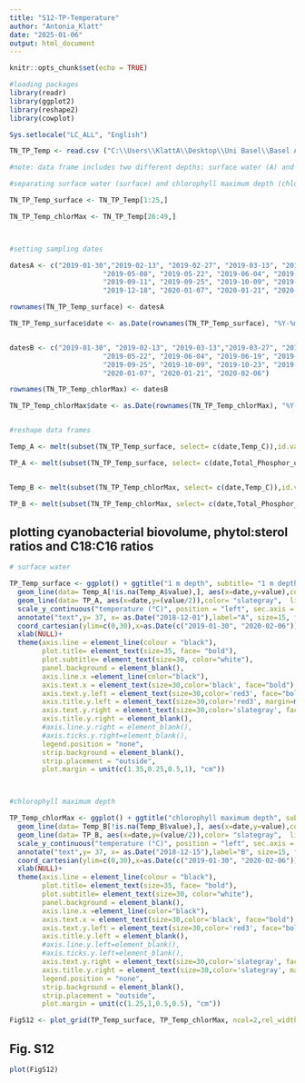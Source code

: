 ---
title: "S12-TP-Temperature"
author: "Antonia_Klatt"
date: "2025-01-06"
output: html_document
---

```{r}
knitr::opts_chunk$set(echo = TRUE)

#loading packages
library(readr)
library(ggplot2)
library(reshape2)
library(cowplot)

Sys.setlocale("LC_ALL", "English")

TN_TP_Temp <- read.csv ("C:\\Users\\KlattA\\Desktop\\Uni Basel\\Basel AG Ladd\\PhD project\\PhD thesis\\Chapter 1 ROT19\\Supplementary_C1\\Tables_C1\\TN_TP_Temp_ROT19.csv", header = TRUE , sep = ";" , stringsAsFactors = FALSE, na.strings = "#NV")

#note: data frame includes two different depths: surface water (A) and chlorophyll maximum depth (B)

#separating surface water (surface) and chlorophyll maximum depth (chlorMax)

TN_TP_Temp_surface <- TN_TP_Temp[1:25,]

TN_TP_Temp_chlorMax <- TN_TP_Temp[26:49,]



#setting sampling dates

datesA <- c("2019-01-30","2019-02-13", "2019-02-27", "2019-03-13", "2019-03-27", "2019-04-10", "2019-04-24",
                       "2019-05-08", "2019-05-22", "2019-06-04", "2019-06-19", "2019-07-17", "2019-07-30", "2019-08-14",
                       "2019-09-11", "2019-09-25", "2019-10-09", "2019-10-23", "2019-11-06","2019-11-20", "2019-12-04",
                       "2019-12-18", "2020-01-07", "2020-01-21", "2020-02-06")

rownames(TN_TP_Temp_surface) <- datesA

TN_TP_Temp_surface$date <- as.Date(rownames(TN_TP_Temp_surface), "%Y-%m-%d")


datesB <- c("2019-01-30", "2019-02-13", "2019-03-13","2019-03-27", "2019-04-10", "2019-04-24", "2019-05-08",
                       "2019-05-22", "2019-06-04", "2019-06-19", "2019-07-17", "2019-07-30", "2019-08-14", "2019-09-11",
                       "2019-09-25", "2019-10-09", "2019-10-23", "2019-11-06","2019-11-20", "2019-12-04","2019-12-18",
                       "2020-01-07", "2020-01-21", "2020-02-06")

rownames(TN_TP_Temp_chlorMax) <- datesB

TN_TP_Temp_chlorMax$date <- as.Date(rownames(TN_TP_Temp_chlorMax), "%Y-%m-%d")


#reshape data frames

Temp_A <- melt(subset(TN_TP_Temp_surface, select= c(date,Temp_C)),id.var="date")

TP_A <- melt(subset(TN_TP_Temp_surface, select= c(date,Total_Phosphor_ugL)),id.var="date")


Temp_B <- melt(subset(TN_TP_Temp_chlorMax, select= c(date,Temp_C)),id.var="date")

TP_B <- melt(subset(TN_TP_Temp_chlorMax, select= c(date,Total_Phosphor_ugL)),id.var="date")

```

## plotting cyanobacterial biovolume, phytol:sterol ratios and C18:C16 ratios

```{r}

# surface water

TP_Temp_surface <- ggplot() + ggtitle("1 m depth", subtitle= "1 m depth")+
  geom_line(data= Temp_A[!is.na(Temp_A$value),], aes(x=date,y=value),color= "red3",  linewidth= 1.15)+ 
  geom_line(data= TP_A, aes(x=date,y=(value/2)),color= "slategray",  linewidth= 1.15)+ 
  scale_y_continuous("temperature (°C)", position = "left", sec.axis = dup_axis((~ .*2 ), name= "Total Phosphorus [µg/L]"))+
  annotate("text",y= 37, x= as.Date("2018-12-01"),label="A", size=15, fontface=2, color="black")+
  coord_cartesian(ylim=c(0,30),x=as.Date(c("2019-01-30", "2020-02-06")),clip="off")+
  xlab(NULL)+
  theme(axis.line = element_line(colour = "black"),
        plot.title= element_text(size=35, face= "bold"),
        plot.subtitle= element_text(size=30, color="white"),
        panel.background = element_blank(),
        axis.line.x =element_line(color="black"),
        axis.text.x = element_text(size=30,color='black', face="bold"),
        axis.text.y.left = element_text(size=30,color='red3', face="bold"),
        axis.title.y.left = element_text(size=30,color='red3', margin=margin(r=25)),
        axis.text.y.right = element_text(size=30,color='slategray', face="bold"),
        axis.title.y.right = element_blank(),
        #axis.line.y.right = element_blank(),
        #axis.ticks.y.right=element_blank(),
        legend.position = "none",
        strip.background = element_blank(),
        strip.placement = "outside",
        plot.margin = unit(c(1.35,0.25,0.5,1), "cm"))



#chlorophyll maximum depth

TP_Temp_chlorMax <- ggplot() + ggtitle("chlorophyll maximum depth", subtitle= "chlorophyll maximum depth")+
  geom_line(data= Temp_B[!is.na(Temp_B$value),], aes(x=date,y=value),color= "red3",  linewidth= 1.15)+ 
  geom_line(data= TP_B, aes(x=date,y=(value/2)),color= "slategray",  linewidth= 1.15)+ 
  scale_y_continuous("temperature (°C)", position = "left", sec.axis = dup_axis((~ .*2 ), name= "Total Phosphorus [µg/L]"))+
  annotate("text",y= 37, x= as.Date("2018-12-15"),label="B", size=15, fontface=2, color="black")+
  coord_cartesian(ylim=c(0,30),x=as.Date(c("2019-01-30", "2020-02-06")),clip="off")+
  xlab(NULL)+
  theme(axis.line = element_line(colour = "black"),
        plot.title= element_text(size=35, face= "bold"),
        plot.subtitle= element_text(size=30, color="white"),
        panel.background = element_blank(),
        axis.line.x =element_line(color="black"),
        axis.text.x = element_text(size=30,color='black', face="bold"),
        axis.text.y.left = element_text(size=30,color='red3', face="bold"),
        axis.title.y.left = element_blank(),
        #axis.line.y.left=element_blank(),
        #axis.ticks.y.left=element_blank(),
        axis.text.y.right = element_text(size=30,color='slategray', face="bold"),
        axis.title.y.right = element_text(size=30,color='slategray', margin=margin(l=25)),
        legend.position = "none",
        strip.background = element_blank(),
        strip.placement = "outside",
        plot.margin = unit(c(1.25,1,0.5,0.5), "cm"))

FigS12 <- plot_grid(TP_Temp_surface, TP_Temp_chlorMax, ncol=2,rel_widths = c(1,1.05), align="h")

```

## Fig. S12

```{r, fig.width = 25, fig.height = 7.5, echo=FALSE}

plot(FigS12)

```
